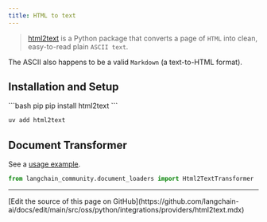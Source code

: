```yaml
---
title: HTML to text
---
```


>[html2text](https://github.com/Alir3z4/html2text/) is a Python package that converts a page of `HTML` into clean, easy-to-read plain `ASCII text`.

The ASCII also happens to be a valid `Markdown` (a text-to-HTML format).

## Installation and Setup

<CodeGroup>
```bash pip
pip install html2text
```

```bash uv
uv add html2text
```
</CodeGroup>

## Document Transformer

See a [usage example](/oss/python/integrations/document_transformers/html2text).

```python
from langchain_community.document_loaders import Html2TextTransformer
```

---

<Callout icon="pen-to-square" iconType="regular">
  [Edit the source of this page on GitHub](https://github.com/langchain-ai/docs/edit/main/src/oss/python/integrations/providers/html2text.mdx)
</Callout>
